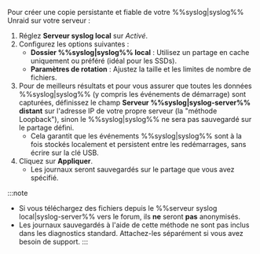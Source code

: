 Pour créer une copie persistante et fiable de votre %%syslog|syslog%% Unraid sur votre serveur :

1. Réglez **Serveur syslog local** sur *Activé*.
2. Configurez les options suivantes :
   - **Dossier %%syslog|syslog%% local** : Utilisez un partage en cache uniquement ou préféré (idéal pour les SSDs).
   - **Paramètres de rotation** : Ajustez la taille et les limites de nombre de fichiers.
3. Pour de meilleurs résultats et pour vous assurer que toutes les données %%syslog|syslog%% (y compris les événements de démarrage) sont capturées, définissez le champ **Serveur %%syslog|syslog-server%% distant** sur l'adresse IP de votre propre serveur (la "méthode Loopback"), sinon le %%syslog|syslog%% ne sera pas sauvegardé sur le partage défini.
   - Cela garantit que les événements %%syslog|syslog%% sont à la fois stockés localement et persistent entre les redémarrages, sans écrire sur la clé USB.
4. Cliquez sur **Appliquer**.
   - Les journaux seront sauvegardés sur le partage que vous avez spécifié.

:::note
- Si vous téléchargez des fichiers depuis le %%serveur syslog local|syslog-server%% vers le forum, ils **ne** seront **pas** anonymisés.
- Les journaux sauvegardés à l'aide de cette méthode ne sont pas inclus dans les diagnostics standard. Attachez-les séparément si vous avez besoin de support.
:::
